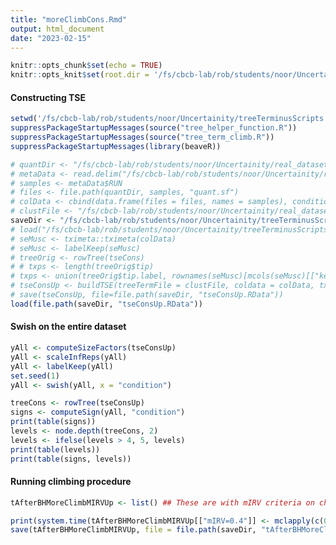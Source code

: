 ```yaml
---
title: "moreClimbCons.Rmd"
output: html_document
date: "2023-02-15"
---
```


```r
knitr::opts_chunk$set(echo = TRUE)
knitr::opts_knit$set(root.dir = '/fs/cbcb-lab/rob/students/noor/Uncertainity/treeTerminusScripts')
```

#### Constructing TSE
```r
setwd('/fs/cbcb-lab/rob/students/noor/Uncertainity/treeTerminusScripts')
suppressPackageStartupMessages(source("tree_helper_function.R"))
suppressPackageStartupMessages(source("tree_term_climb.R"))
suppressPackageStartupMessages(library(beaveR))

# quantDir <- "/fs/cbcb-lab/rob/students/noor/Uncertainity/real_datasets/GSE100505_EDL_MAST_subsamp/sal_out/mode_gcbias=True/posttype=gibbs_npost=100_tf=100"
# metaData <- read.delim("/fs/cbcb-lab/rob/students/noor/Uncertainity/real_datasets/GSE100505_EDL_MAST/SRR_Acc_List.txt")
# samples <- metaData$RUN
# files <- file.path(quantDir, samples, "quant.sf")
# colData <- cbind(data.frame(files = files, names = samples), condition = as.factor(metaData$TissueName))
# clustFile <- "/fs/cbcb-lab/rob/students/noor/Uncertainity/real_datasets/GSE100505_EDL_MAST_subsamp/term_out/mode_gcbias=True/posttype=gibbs_npost=100_tf=100/no_threshold0/cluster_nwk.txt"
saveDir <- "/fs/cbcb-lab/rob/students/noor/Uncertainity/treeTerminusScripts/environment/real_datasets/GSE100505_EDL_MAST_subsamp/mode=gcbias/post_type=gibbs_nreps=100_tf=100/DE"
# load("/fs/cbcb-lab/rob/students/noor/Uncertainity/treeTerminusScripts/environment/real_datasets/GSE100505_EDL_MAST/mode_gcbias=True/posttype=gibbs_npost=100_tf=100/DE/tseCons.RData")
# seMusc <- tximeta::tximeta(colData)
# seMusc <- labelKeep(seMusc)
# treeOrig <- rowTree(tseCons)
# # txps <- length(treeOrig$tip)
# txps <- union(treeOrig$tip.label, rownames(seMusc)[mcols(seMusc)[["keep"]]])
# tseConsUp <- buildTSE(treeTermFile = clustFile, coldata = colData, txps = txps)
# save(tseConsUp, file=file.path(saveDir, "tseConsUp.RData"))
load(file.path(saveDir, "tseConsUp.RData"))
```

#### Swish on the entire dataset
```r
yAll <- computeSizeFactors(tseConsUp)
yAll <- scaleInfReps(yAll)
yAll <- labelKeep(yAll)
set.seed(1)
yAll <- swish(yAll, x = "condition")
```

```r
treeCons <- rowTree(tseConsUp)
signs <- computeSign(yAll, "condition")
print(table(signs))
levels <- node.depth(treeCons, 2)
levels <- ifelse(levels > 4, 5, levels)
print(table(levels))
print(table(signs, levels))
```

#### Running climbing procedure
```r
tAfterBHMoreClimbMIRVUp <- list() ## These are with mIRV criteria on child only

print(system.time(tAfterBHMoreClimbMIRVUp[["mIRV=0.4"]] <- mclapply(c(0.01, 0.05, 0.1), function(alpha) climbMax(yAll, treeCons, 0.4, alpha, signs, cores=3), mc.cores=3)))
save(tAfterBHMoreClimbMIRVUp, file = file.path(saveDir, "tAfterBHMoreClimbMIRVUp.RData"))
```